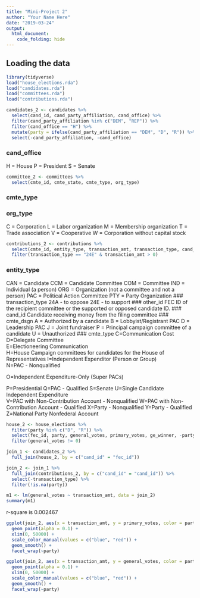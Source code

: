 ```yaml
---
title: "Mini-Project 2"
author: "Your Name Here"
date: "2019-03-24"
output: 
  html_document:
    code_folding: hide
---
```

## Loading the data
```r
library(tidyverse)
load("house_elections.rda")
load("candidates.rda")
load("committees.rda")
load("contributions.rda")
```

```r
candidates_2 <- candidates %>%
  select(cand_id, cand_party_affiliation, cand_office) %>%
  filter(cand_party_affiliation %in% c("DEM", "REP")) %>%
  filter(cand_office == "H") %>%
  mutate(party = ifelse(cand_party_affiliation == "DEM", "D", "R")) %>%
  select(-cand_party_affiliation, -cand_office) 
```
### cand_office
H = House
P = President
S = Senate
```r
committee_2 <- committees %>%
  select(cmte_id, cmte_state, cmte_type, org_type)
```
### cmte_type
### org_type
C = Corporation
L = Labor organization
M = Membership organization
T = Trade association
V = Cooperative
W = Corporation without capital stock
```r
contributions_2 <- contributions %>%
  select(cmte_id, entity_type, transaction_amt, transaction_type, cand_id) %>%
  filter(transaction_type == "24E" & transaction_amt > 0)
```
### entity_type
CAN = Candidate
CCM = Candidate Committee
COM = Committee
IND = Individual (a person)
ORG = Organization (not a committee and not a person)
PAC = Political Action Committee
PTY = Party Organization
### transaction_type
24A - to oppose
24E - to support
### other_id
FEC ID of the recipient committee or the supported or opposed candidate ID.
### cand_id
Candidate receiving money from the filing committee
### cmte_dsgn
A = Authorized by a candidate
B = Lobbyist/Registrant PAC
D = Leadership PAC
J = Joint fundraiser
P = Principal campaign committee of a candidate
U = Unauthorized
### cmte_type
C=Communication Cost	
D=Delegate Committee	
E=Electioneering Communication	
H=House	Campaign committees for candidates for the House of Representatives
I=Independent Expenditor (Person or Group)	
N=PAC - Nonqualified	

O=Independent Expenditure-Only (Super PACs)	

P=Presidential
Q=PAC - Qualified
S=Senate
U=Single Candidate Independent Expenditure	
V=PAC with Non-Contribution Account - Nonqualified
W=PAC with Non-Contribution Account - Qualified
X=Party - Nonqualified
Y=Party - Qualified
Z=National Party Nonfederal Account

```r
house_2 <- house_elections %>%
  filter(party %in% c("D", "R")) %>%
  select(fec_id, party, general_votes, primary_votes, ge_winner, -party) %>%
  filter(general_votes != 0)
```

```r
join_1 <- candidates_2 %>%
  full_join(house_2, by = c("cand_id" = "fec_id"))
```

```r
join_2 <- join_1 %>%
  full_join(contributions_2, by = c("cand_id" = "cand_id")) %>%
  select(-transaction_type) %>%
  filter(!is.na(party))
```

```r
m1 <- lm(general_votes ~ transaction_amt, data = join_2)
summary(m1)
```
r-square is 0.002467

```r
ggplot(join_2, aes(x = transaction_amt, y = primary_votes, color = party)) +
  geom_point(alpha = 0.1) +
  xlim(0, 50000) +
  scale_color_manual(values = c("blue", "red")) +
  geom_smooth() +
  facet_wrap(~party)

ggplot(join_2, aes(x = transaction_amt, y = general_votes, color = party)) +
  geom_point(alpha = 0.1) +
  xlim(0, 50000) +
  scale_color_manual(values = c("blue", "red")) +
  geom_smooth() +
  facet_wrap(~party)
```

```r

```



